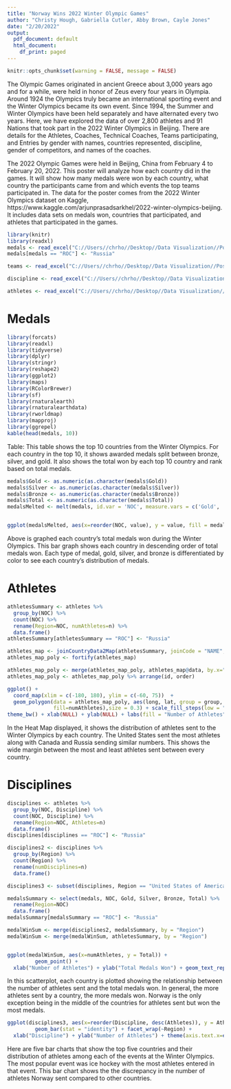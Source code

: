 ---
title: "Norway Wins 2022 Winter Olympic Games"
author: "Christy Hough, Gabriella Cutler, Abby Brown, Cayle Jones"
date: "2/20/2022"
output:
  pdf_document: default
  html_document:
    df_print: paged
---

```{r setup, include=FALSE} 
knitr::opts_chunk$set(warning = FALSE, message = FALSE) 
```

\begin{center}
\textbf{Abstract}
\end{center}
The Olympic Games originated in ancient Greece about 3,000 years ago and for a while, were held in honor of Zeus every four years in Olympia. Around 1924 the Olympics truly became an international sporting event and the Winter Olympics became its own event. Since 1994, the Summer and Winter Olympics have been held separately and have alternated every two years. Here, we have explored the data of over 2,800 athletes and 91 Nations that took part in the 2022 Winter Olympics in Beijing. There are details for the Athletes, Coaches, Technical Coaches, Teams participating, and Entries by gender with names, countries represented, discipline, gender of competitors, and names of the coaches.

The 2022 Olympic Games were held in Beijing, China from February 4 to February 20, 2022.  This poster will analyze how each country did in the games.  It will show how many medals were won by each country, what country the participants came from and which events the top teams participated in. The data for the poster comes from the 2022 Winter Olympics dataset on Kaggle, https://www.kaggle.com/arjunprasadsarkhel/2022-winter-olympics-beijing.  It includes data sets on medals won, countries that participated, and athletes that participated in the games.  
```{r, echo=FALSE}
library(knitr)
library(readxl)
medals <- read_excel("C://Users//chrho//Desktop//Data Visualization//Poster Data//Medals_2022.xlsx")
medals[medals == "ROC"] <- "Russia"

teams <- read_excel("C://Users//chrho//Desktop//Data Visualization//Poster Data//Teams.xlsx")

discipline <- read_excel("C://Users//chrho//Desktop//Data Visualization//Poster Data//Entries_By_Discipline.xlsx")

athletes <- read_excel("C://Users//chrho//Desktop//Data Visualization//Poster Data//Athletes.xlsx")
```

# Medals
```{r, echo=FALSE}
library(forcats)
library(readxl)
library(tidyverse)
library(dplyr)
library(stringr)
library(reshape2)
library(ggplot2)
library(maps)
library(RColorBrewer)
library(sf)
library(rnaturalearth)
library(rnaturalearthdata)
library(rworldmap)
library(mapproj)
library(ggrepel)
kable(head(medals, 10))
```

Table:
This table shows the top 10 countries from the Winter Olympics. For each country in the top 10, it shows awarded medals split between bronze, silver, and gold. It also shows the total won by each top 10 country and rank based on total medals.


```{r, echo=FALSE}
medals$Gold <- as.numeric(as.character(medals$Gold))
medals$Silver <- as.numeric(as.character(medals$Silver))
medals$Bronze <- as.numeric(as.character(medals$Bronze))
medals$Total <- as.numeric(as.character(medals$Total))
medalsMelted <- melt(medals, id.var = 'NOC', measure.vars = c('Gold', 'Silver', 'Bronze'), variable.name = 'medalType')


ggplot(medalsMelted, aes(x=reorder(NOC, value), y = value, fill = medalType)) + geom_bar(position="stack", stat="identity") + scale_fill_manual(values = c("#E69F00", "#999999", "#56B4E9")) + coord_flip() + xlab("Country") + ylab("Medal Count") +  theme(axis.text.x=element_text(angle=90,hjust=1)) + labs(fill = "Medal Type")

```
Above is graphed each country’s total medals won during the Winter Olympics. This bar graph shows each country in descending order of total medals won. Each type of medal, gold, silver, and bronze is differentiated by color to see each country’s distribution of medals.

# Athletes
```{r, echo=FALSE}
athletesSummary <- athletes %>%
  group_by(NOC) %>%
  count(NOC) %>%
  rename(Region=NOC, numAthletes=n) %>%
  data.frame()
athletesSummary[athletesSummary == "ROC"] <- "Russia"

athletes_map <- joinCountryData2Map(athletesSummary, joinCode = "NAME", nameJoinColumn = "Region")
athletes_map_poly <- fortify(athletes_map)

athletes_map_poly <- merge(athletes_map_poly, athletes_map@data, by.x="id", by.y="Region", all.x=T)
athletes_map_poly <- athletes_map_poly %>% arrange(id, order)

ggplot() + 
  coord_map(xlim = c(-180, 180), ylim = c(-60, 75))  +
  geom_polygon(data = athletes_map_poly, aes(long, lat, group = group, 
               fill=numAthletes),size = 0.3) + scale_fill_steps(low = "#56B4E9", high = "#E69F00", na.value = "#000000") +
theme_bw() + xlab(NULL) + ylab(NULL) + labs(fill = "Number of Athletes")

```
In the Heat Map displayed, it shows the distribution of athletes sent to the Winter Olympics by each country. The United States sent the most athletes along with Canada and Russia sending similar numbers. This shows the wide margin between the most and least athletes sent between every country.

# Disciplines
```{r, echo=FALSE}
disciplines <- athletes %>%
  group_by(NOC, Discipline) %>%
  count(NOC, Discipline) %>%
  rename(Region=NOC, Athletes=n)
  data.frame()
disciplines[disciplines == "ROC"] <- "Russia"

disciplines2 <- disciplines %>%
  group_by(Region) %>%
  count(Region) %>%
  rename(numDisciplines=n)
  data.frame()

disciplines3 <- subset(disciplines, Region == "United States of America" | Region == "Norway" | Region == "Russia" | Region == "Germany" | Region == "Canada")

medalsSummary <- select(medals, NOC, Gold, Silver, Bronze, Total) %>%
  rename(Region=NOC)
  data.frame()
medalsSummary[medalsSummary == "ROC"] <- "Russia"

medalWinSum <- merge(disciplines2, medalsSummary, by = "Region") 
medalWinSum <- merge(medalWinSum, athletesSummary, by = "Region") 


ggplot(medalWinSum, aes(x=numAthletes, y = Total)) + 
         geom_point() + 
  xlab("Number of Athletes") + ylab("Total Medals Won") + geom_text_repel(aes(label=Region))
```
In this scatterplot, each country is plotted showing the relationship between the number of athletes sent and the total medals won. In general, the more athletes sent by a country, the more medals won. Norway is the only exception being in the middle of the countries for athletes sent but won the most medals.

```{r, echo=FALSE}
ggplot(disciplines3, aes(x=reorder(Discipline, desc(Athletes)), y = Athletes)) + 
         geom_bar(stat = "identity") + facet_wrap(~Region) + 
  xlab("Discipline") + ylab("Number of Athletes") + theme(axis.text.x=element_text(angle=90,hjust=1))
```
Here are five bar charts that show the top five countries and their distribution of athletes among each of the events at the Winter Olympics. The most popular event was ice hockey with the most athletes entered in that event. This bar chart shows the the discrepancy in the number of athletes Norway sent compared to other countries.
